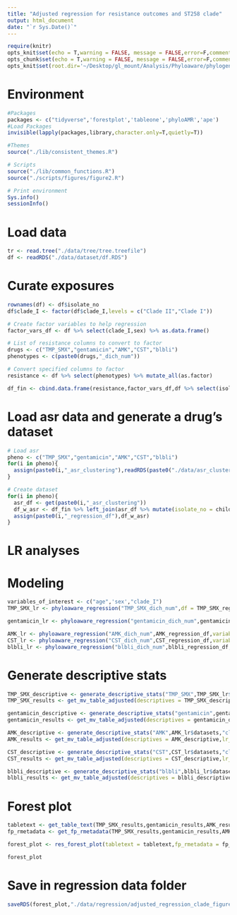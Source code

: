 ```yaml
---
title: "Adjusted regression for resistance outcomes and ST258 clade"
output: html_document
date: "`r Sys.Date()`"
--- 
```


```r
require(knitr)
opts_knit$set(echo = T,warning = FALSE, message = FALSE,error=F,comment=NA) 
opts_chunk$set(echo = T,warning = FALSE, message = FALSE,error=F,comment=NA)
opts_knit$set(root.dir='~/Desktop/gl_mount/Analysis/Phyloaware/phylogenetic-resistance-ms/')
```

# Environment
```r
#Packages
packages <- c("tidyverse",'forestplot','tableone','phyloAMR','ape')   
#Load Packages
invisible(lapply(packages,library,character.only=T,quietly=T))

#Themes
source("./lib/consistent_themes.R")

# Scripts
source("./lib/common_functions.R")
source("./scripts/figures/figure2.R")

# Print environment
Sys.info()
sessionInfo()
```

# Load data
```r
tr <- read.tree("./data/tree/tree.treefile")      
df <- readRDS("./data/dataset/df.RDS")
```

# Curate exposures 
```r
rownames(df) <- df$isolate_no    
df$clade_I <- factor(df$clade_I,levels = c("Clade II","Clade I"))

# Create factor variables to help regression 
factor_vars_df <- df %>% select(clade_I,sex) %>% as.data.frame()

# List of resistance columns to convert to factor
drugs <- c("TMP_SMX","gentamicin","AMK","CST","blbli")
phenotypes <- c(paste0(drugs,"_dich_num"))

# Convert specified columns to factor
resistance <- df %>% select(phenotypes) %>% mutate_all(as.factor) 

df_fin <- cbind.data.frame(resistance,factor_vars_df,df %>% select(isolate_no,Patient_ID,Cx_date,age))
```

# Load asr data and generate a drug's dataset
```r
# Load asr
pheno <- c("TMP_SMX","gentamicin","AMK","CST","blbli")
for(i in pheno){
  assign(paste0(i,"_asr_clustering"),readRDS(paste0("./data/asr_clustering/",i,"_asr_clustering.RDS")))
}

# Create dataset
for(i in pheno){
  asr_df <- get(paste0(i,"_asr_clustering"))
  df_w_asr <- df_fin %>% left_join(asr_df %>% mutate(isolate_no = child_name))
  assign(paste0(i,"_regression_df"),df_w_asr)
}
```

# LR analyses 
# Modeling 
```r
variables_of_interest <- c("age",'sex',"clade_I")
TMP_SMX_lr <- phyloaware_regression("TMP_SMX_dich_num",df = TMP_SMX_regression_df, variables = variables_of_interest ,first_present = T,patient_id = 'Patient_ID',culture_date = "Cx_date",multivariable = 'multivariable')

gentamicin_lr <- phyloaware_regression("gentamicin_dich_num",gentamicin_regression_df,variables = variables_of_interest,first_present = T,patient_id = 'Patient_ID',culture_date = "Cx_date",multivariable = 'multivariable') 

AMK_lr <- phyloaware_regression("AMK_dich_num",AMK_regression_df,variables = variables_of_interest ,first_present = T,patient_id = 'Patient_ID',culture_date = "Cx_date",multivariable = 'multivariable')
CST_lr <- phyloaware_regression("CST_dich_num",CST_regression_df,variables = variables_of_interest, first_present = T,patient_id = 'Patient_ID',culture_date = "Cx_date",multivariable = 'multivariable')
blbli_lr <- phyloaware_regression("blbli_dich_num",blbli_regression_df,variables =variables_of_interest, first_present = T,patient_id = 'Patient_ID',culture_date = "Cx_date",multivariable = 'multivariable')
```

# Generate descriptive stats 
```r
TMP_SMX_descriptive <- generate_descriptive_stats("TMP_SMX",TMP_SMX_lr$datasets,variables = "clade_I",factorVars = "clade_I")
TMP_SMX_results <- get_mv_table_adjusted(descriptives = TMP_SMX_descriptive,lr_results=TMP_SMX_lr$multivariable)

gentamicin_descriptive <- generate_descriptive_stats("gentamicin",gentamicin_lr$datasets,"clade_I",factorVars = "clade_I")
gentamicin_results <- get_mv_table_adjusted(descriptives = gentamicin_descriptive,lr_results=gentamicin_lr$multivariable)

AMK_descriptive <- generate_descriptive_stats("AMK",AMK_lr$datasets,"clade_I",factorVars = "clade_I")
AMK_results <- get_mv_table_adjusted(descriptives = AMK_descriptive,lr_results=AMK_lr$multivariable)

CST_descriptive <- generate_descriptive_stats("CST",CST_lr$datasets,"clade_I",factorVars = "clade_I")
CST_results <- get_mv_table_adjusted(descriptives = CST_descriptive,lr_results=CST_lr$multivariable)

blbli_descriptive <- generate_descriptive_stats("blbli",blbli_lr$datasets,"clade_I",factorVars = "clade_I")
blbli_results <- get_mv_table_adjusted(descriptives = blbli_descriptive,lr_results=blbli_lr$multivariable)
``` 

# Forest plot
```r
tabletext <- get_table_text(TMP_SMX_results,gentamicin_results,AMK_results,CST_results,blbli_results)
fp_rmetadata <- get_fp_rmetadata(TMP_SMX_results,gentamicin_results,AMK_results,CST_results,blbli_results)

forest_plot <- res_forest_plot(tabletext = tabletext,fp_rmetadata = fp_rmetadata,outcome_name="ST258 Clade I",type_of_regression="Adjusted")

forest_plot
```

# Save in regression data folder
```r
saveRDS(forest_plot,"./data/regression/adjusted_regression_clade_figure.RDS")
```
